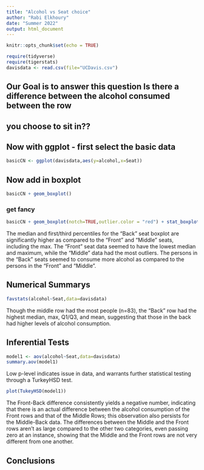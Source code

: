 ```yaml
---
title: "Alcohol vs Seat choice"
author: "Rabi Elkhoury"
date: "Summer 2022"
output: html_document
---
```


```r
knitr::opts_chunk$set(echo = TRUE)
```

```r
require(tidyverse)
require(tigerstats)
davisdata <- read.csv(file="UCDavis.csv")
```
## Our Goal is to answer this question Is there a difference between the alcohol consumed between the row
## you choose to sit in??

## Now with ggplot - first select the basic data

```r
basicCN <- ggplot(davisdata,aes(y=alcohol,x=Seat))
```
## Now add in boxplot



```r
basicCN + geom_boxplot()
```
  
  
### get fancy  

```r
basicCN + geom_boxplot(notch=TRUE,outlier.color = "red") + stat_boxplot(geom ='errorbar') + labs(title="Fancy notch boxplot \n with 2 lines")
```

The median and first/third percentiles for the "Back" seat boxplot are significantly higher as compared to   the "Front" and "Middle" seats, including the max.  The "Front" seat data seemed to have the lowest median   and maximum, while the "Middle" data had the most outliers.  The persons in the "Back" seats seemed to   consume more alcohol as compared to the persons in the "Front" and "Middle".   


## Numerical Summarys 

```r
favstats(alcohol~Seat,data=davisdata)
```

Though the middle row had the most people (n=83), the "Back" row had the highest median, max, Q1/Q3, and mean, suggesting that those in the back had higher levels of alcohol consumption.

## Inferential Tests

```r
model1 <- aov(alcohol~Seat,data=davisdata)
summary.aov(model1)
```
Low p-level indicates issue in data, and warrants further statistical testing through a TurkeyHSD test.

```r
plot(TukeyHSD(model1))
```

The Front-Back difference consistently yields a negative number, indicating that there is an actual difference between the alcohol consumption of the Front rows and that of the Middle Rows; this observation also persists for the Middle-Back data.  The differences between the Middle and the Front rows aren't as large compared to the other two categories, even passing zero at an instance, showing that the Middle and the Front rows are not very different from one another.  

## Conclusions


